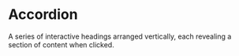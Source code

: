 # Accordion
A series of interactive headings arranged vertically, each revealing a section of content when clicked.




